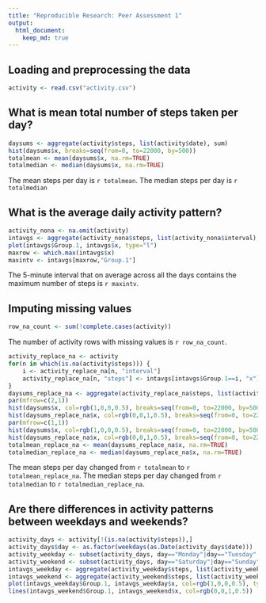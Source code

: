 ```yaml
---
title: "Reproducible Research: Peer Assessment 1"
output: 
  html_document:
    keep_md: true
---
```



## Loading and preprocessing the data
```r
activity <- read.csv("activity.csv")
```

## What is mean total number of steps taken per day?
```r
daysums <- aggregate(activity$steps, list(activity$date), sum)
hist(daysums$x, breaks=seq(from=0, to=22000, by=500))
totalmean <- mean(daysums$x, na.rm=TRUE)
totalmedian <- median(daysums$x, na.rm=TRUE)
```
The mean steps per day is `r totalmean`.
The median steps per day is `r totalmedian`

## What is the average daily activity pattern?
```r
activity_nona <- na.omit(activity)
intavgs <- aggregate(activity_nona$steps, list(activity_nona$interval), mean)
plot(intavgs$Group.1, intavgs$x, type="l")
maxrow <- which.max(intavgs$x)
maxintv <- intavgs[maxrow,"Group.1"]
```
The 5-minute interval that on average across all the days contains the maximum number of steps is `r maxintv`.

## Imputing missing values
```r
row_na_count <- sum(!complete.cases(activity))
```
The number of activity rows with missing values is `r row_na_count`.

```r
activity_replace_na <- activity
for(n in which(is.na(activity$steps))) {
    i <- activity_replace_na[n, "interval"]
    activity_replace_na[n, "steps"] <- intavgs[intavgs$Group.1==i, "x"]
}
daysums_replace_na <- aggregate(activity_replace_na$steps, list(activity_replace_na$date), sum)
par(mfrow=c(2,1))
hist(daysums$x, col=rgb(1,0,0,0.5), breaks=seq(from=0, to=22000, by=500))
hist(daysums_replace_na$x, col=rgb(0,0,1,0.5), breaks=seq(from=0, to=22000, by=500))
par(mfrow=c(1,1))
hist(daysums$x, col=rgb(1,0,0,0.5), breaks=seq(from=0, to=22000, by=500))
hist(daysums_replace_na$x, col=rgb(0,0,1,0.5), breaks=seq(from=0, to=22000, by=500), add=T)
totalmean_replace_na <- mean(daysums_replace_na$x, na.rm=TRUE)
totalmedian_replace_na <- median(daysums_replace_na$x, na.rm=TRUE)
```
The mean steps per day changed from `r totalmean` to `r totalmean_replace_na`.
The median steps per day changed from `r totalmedian` to `r totalmedian_replace_na`.


## Are there differences in activity patterns between weekdays and weekends?
```r
activity_days <- activity[!(is.na(activity$steps)),]
activity_days$day <- as.factor(weekdays(as.Date(activity_days$date)))
activity_weekday <- subset(activity_days, day=="Monday"|day=="Tuesday"|day=="Wednesday"|day=="Thursday"|day=="Friday")
activity_weekend <- subset(activity_days, day=="Saturday"|day=="Sunday")
intavgs_weekday <- aggregate(activity_weekday$steps, list(activity_weekday$interval), mean)
intavgs_weekend <- aggregate(activity_weekend$steps, list(activity_weekend$interval), mean)
plot(intavgs_weekday$Group.1, intavgs_weekday$x, col=rgb(1,0,0,0.5), type="l")
lines(intavgs_weekend$Group.1, intavgs_weekend$x, col=rgb(0,0,1,0.5))
```

